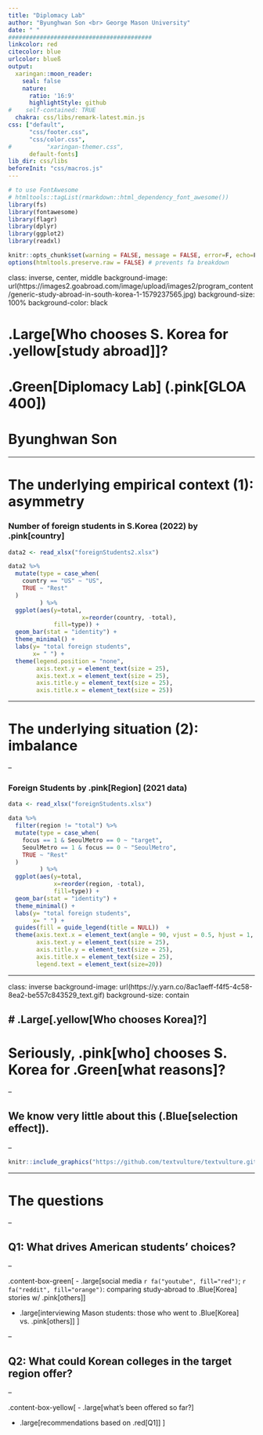 ```yaml
---
title: "Diplomacy Lab"
author: "Byunghwan Son <br> George Mason University"
date: " "
#########################################
linkcolor: red
citecolor: blue
urlcolor: blueß
output: 
  xaringan::moon_reader:
    seal: false
    nature:
      ratio: '16:9'
      highlightStyle: github
#    self-contained: TRUE
  chakra: css/libs/remark-latest.min.js
css: ["default", 
      "css/footer.css", 
      "css/color.css", 
#          "xaringan-themer.css",
      default-fonts]
lib_dir: css/libs
beforeInit: "css/macros.js"
---
```


```r
# to use FontAwesome
# htmltools::tagList(rmarkdown::html_dependency_font_awesome())
library(fs)
library(fontawesome)
library(flagr)
library(dplyr)
library(ggplot2)
library(readxl)

knitr::opts_chunk$set(warning = FALSE, message = FALSE, error=F, echo=F)
options(htmltools.preserve.raw = FALSE) # prevents fa breakdown

```


class: inverse, center, middle
background-image: url(https://images2.goabroad.com/image/upload/images2/program_content/generic-study-abroad-in-south-korea-1-1579237565.jpg)
background-size: 100%
background-color: black

# .Large[Who chooses S. Korea for .yellow[study abroad]]?

# .Green[Diplomacy Lab] (.pink[GLOA 400])

# **Byunghwan Son**

---

# The underlying empirical context (1): asymmetry

### Number of foreign students in S.Korea (2022) by .pink[country]

```r

data2 <- read_xlsx("foreignStudents2.xlsx")

data2 %>% 
  mutate(type = case_when(
    country == "US" ~ "US",
    TRUE ~ "Rest"
  )
         ) %>%
  ggplot(aes(y=total,
                     x=reorder(country, -total),
             fill=type)) + 
  geom_bar(stat = "identity") + 
  theme_minimal() +
  labs(y= "total foreign students",
       x= " ") +
  theme(legend.position = "none",
        axis.text.y = element_text(size = 25),
        axis.text.x = element_text(size = 25),
        axis.title.y = element_text(size = 25),
        axis.title.x = element_text(size = 25))  

```

---

# The underlying situation (2): imbalance

--

### Foreign Students by .pink[Region] (2021 data)

```r

data <- read_xlsx("foreignStudents.xlsx")

data %>% 
  filter(region != "total") %>%
  mutate(type = case_when(
    focus == 1 & SeoulMetro == 0 ~ "target",
    SeoulMetro == 1 & focus == 0 ~ "SeoulMetro",
    TRUE ~ "Rest"
  )
         ) %>%
  ggplot(aes(y=total,
             x=reorder(region, -total),
             fill=type)) +
  geom_bar(stat = "identity") + 
  theme_minimal() +
  labs(y= "total foreign students",
       x= " ") +
  guides(fill = guide_legend(title = NULL))  +
  theme(axis.text.x = element_text(angle = 90, vjust = 0.5, hjust = 1, size = 25),
        axis.text.y = element_text(size = 25),
        axis.title.y = element_text(size = 25),
        axis.title.x = element_text(size = 25),
        legend.text = element_text(size=20)) 


```

---

class: inverse
background-image: url(https://y.yarn.co/8ac1aeff-f4f5-4c58-8ea2-be557c843529_text.gif)
background-size: contain


# .Large[.yellow[**Who chooses Korea**]?]
---


# Seriously, .pink[who] chooses S. Korea for .Green[what reasons]?

--

## We know very little about this (.Blue[selection effect]).

--

```r

knitr::include_graphics("https://github.com/textvulture/textvulture.github.io/blob/master/images/DipLab1.JPG?raw=true")


```

---

# **The questions** 

--

## Q1: What drives American students' choices?

--

.content-box-green[
- .large[social media `r fa("youtube", fill="red")`; `r fa("reddit", fill="orange")`: comparing study-abroad to .Blue[Korea] stories w/ .pink[others]]

- .large[interviewing Mason students: those who went to .Blue[Korea] vs. .pink[others]]
]

--

## Q2: What could Korean colleges in the target region offer?  

--

.content-box-yellow[
- .large[what's been offered so far?]

- .large[recommendations based on .red[Q1]]
]
